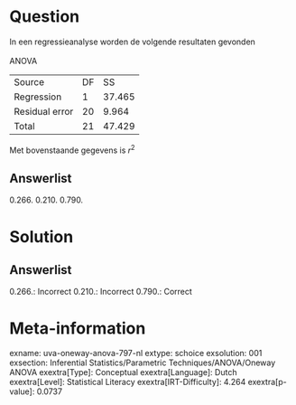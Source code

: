 Question
========

In een regressieanalyse worden de volgende resultaten gevonden\
\
ANOVA

  ---------------- ---- --------
  Source           DF   SS
  Regression       1    37.465
  Residual error   20   9.964
  Total            21   47.429
  ---------------- ---- --------

Met bovenstaande gegevens is *r*^2^

Answerlist
----------

0.266.
0.210.
0.790.

Solution
========

Answerlist
----------

0.266.: Incorrect
0.210.: Incorrect
0.790.: Correct

Meta-information
================
exname: uva-oneway-anova-797-nl
extype: schoice
exsolution: 001
exsection: Inferential Statistics/Parametric Techniques/ANOVA/Oneway ANOVA
exextra[Type]: Conceptual
exextra[Language]: Dutch
exextra[Level]: Statistical Literacy
exextra[IRT-Difficulty]: 4.264
exextra[p-value]: 0.0737
